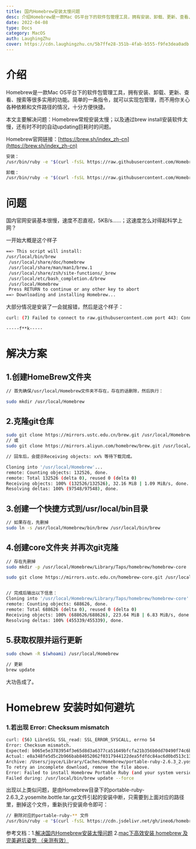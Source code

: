 ```yaml
---
title: 国内Homebrew安装太慢问题
desc: 介绍Homebrew是一款Mac OS平台下的软件包管理工具，拥有安装、卸载、更新、查看、搜索等很多实用的功能。
date: 2022-04-08
type: Docs
category: MacOS
auth: LaughingZhu
cover: https://cdn.laughingzhu.cn/5b7ffe28-351b-4fab-b555-f9fe3dea0adb.png
---
```


# 介绍

Homebrew是一款Mac OS平台下的软件包管理工具，拥有安装、卸载、更新、查看、搜索等很多实用的功能。简单的一条指令，就可以实现包管理，而不用你关心各种依赖和文件路径的情况，十分方便快捷。

本文主要解决问题：Homebrew常规安装太慢；以及通过brew install安装软件太慢，还有时不时的自动updating巨耗时的问题。

Homebrew官网链接：[https://brew.sh/index_zh-cn](https://brew.sh/index_zh-cn)

```bash
安装：
/usr/bin/ruby -e "$(curl -fsSL https://raw.githubusercontent.com/Homebrew/install/master/uninstall)"

卸载：
/usr/bin/ruby -e "$(curl -fsSL https://raw.githubusercontent.com/Homebrew/install/master/uninstall)"
```

# 问题

国内官网安装基本很慢，速度不忍直视，5KB/s……；这速度怎么对得起科学上网？

一开始大概是这个样子

```bash
==> This script will install:
/usr/local/bin/brew
 /usr/local/share/doc/homebrew
 /usr/local/share/man/man1/brew.1
 /usr/local/share/zsh/site-functions/_brew
 /usr/local/etc/bash_completion.d/brew
 /usr/local/Homebrew
 Press RETURN to continue or any other key to abort
==> Downloading and installing Homebrew...

```

大部分情况是安装了一会就报错，然后是这个样子：

```bash
curl: (7) Failed to connect to raw.githubusercontent.com port 443: Connection refused

-----f**k-----
```

#

# 解决方案

## 1.创建HomeBrew文件夹

```bash
// 首先确保/usr/local/Homebrew文件夹不存在，存在的话删除，然后执行：

sudo mkdir /usr/local/Homebrew
```

## 2.克隆git仓库

```bash
sudo git clone https://mirrors.ustc.edu.cn/brew.git /usr/local/Homebrew
// 或
sudo git clone https://mirrors.aliyun.com/homebrew/brew.git /usr/local/Homebrew

// 回车后，会提示Receiving objects: xx% 等待下载完成。

Cloning into '/usr/local/Homebrew'...
remote: Counting objects: 132526, done.
remote: Total 132526 (delta 0), reused 0 (delta 0)
Receiving objects: 100% (132526/132526), 32.16 MiB | 1.09 MiB/s, done.
Resolving deltas: 100% (97548/97548), done.
```

## 3.创建一个快捷方式到/usr/local/bin目录

```bash
// 如果存在，先删掉
sudo ln -s /usr/local/Homebrew/bin/brew /usr/local/bin/brew
```

## 4.创建core文件夹 并再次git克隆

```bash
// 存在先删掉
sudo mkdir -p /usr/local/Homebrew/Library/Taps/homebrew/homebrew-core

sudo git clone https://mirrors.ustc.edu.cn/homebrew-core.git /usr/local/Homebrew/Library/Taps/homebrew/homebrew-core


// 完成后输出以下信息：
Cloning into '/usr/local/Homebrew/Library/Taps/homebrew/homebrew-core'...
remote: Counting objects: 688626, done.
remote: Total 688626 (delta 0), reused 0 (delta 0)
Receiving objects: 100% (688626/688626), 223.64 MiB | 6.83 MiB/s, done.
Resolving deltas: 100% (455339/455339), done.
```

## 5.获取权限并运行更新

```bash
sudo chown -R $(whoami) /usr/local/Homebrew

// 更新
brew update
```

大功告成了。

# Homebrew 安装时如何避坑

### 1.若出现 Error: Checksum mismatch

```bash
curl: (56) LibreSSL SSL_read: SSL_ERROR_SYSCALL, errno 54
Error: Checksum mismatch.
Expected: b065e5e3783954f3e65d8d3a6377ca51649bfcfa21b356b0dd70490f74c6bd86
Actual: e8a348fe5d5c2b966bab84052062f0317944122dea5fdfdc84ac6d0bd513c137
Archive: /Users/joyce/Library/Caches/Homebrew/portable-ruby-2.6.3_2.yosemite.bottle.tar.gz
To retry an incomplete download, remove the file above.
Error: Failed to install Homebrew Portable Ruby (and your system version is too old)!
Failed during: /usr/local/bin/brew update --force
```

出现以上类似问题，是由Homebrew目录下的portable-ruby-2.6.3_2.yosemite.bottle.tar.gz文件引起的安装中断，只需要到上面对应的路径里，删掉这个文件，重新执行安装命令即可：

```bash
// 删除对应的portable-ruby-** 文件
/usr/bin/ruby -e "$(curl -fsSL https://cdn.jsdelivr.net/gh/ineo6/homebrew-install/install)"
```

参考文档：1.[解决国内Homebrew安装太慢问题](https://xixincan.github.io/2020/05/23/Skill/%E8%A7%A3%E5%86%B3%E5%9B%BD%E5%86%85Homebrew%E5%AE%89%E8%A3%85%E5%A4%AA%E6%85%A2%E9%97%AE%E9%A2%98/) 2.[mac下高效安装 homebrew 及完美避坑姿势 （亲测有效） ](https://www.cnblogs.com/joyce33/p/13376752.html)
